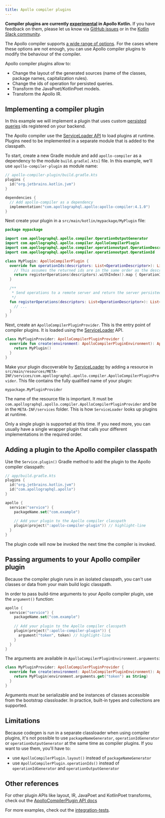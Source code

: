 ```yaml
---
title: Apollo compiler plugins
---
```


<ExperimentalFeature>

**Compiler plugins are currently [experimental](https://www.apollographql.com/docs/resources/product-launch-stages/#experimental-features) in Apollo Kotlin.** If you have feedback on them, please let us know via [GitHub issues](https://github.com/apollographql/apollo-kotlin/issues/new?assignees=&labels=Type%3A+Bug&template=bug_report.md) or in the [Kotlin Slack community](https://slack.kotl.in/).

</ExperimentalFeature>

The Apollo compiler supports [a wide range of options](../advanced/plugin-configuration). For the cases where these options are not enough, you can use Apollo compiler plugins to modify the behaviour of the compiler. 

Apollo compiler plugins allow to:

* Change the layout of the generated sources (name of the classes, package names, capitalization rules).
* Change the ids of operation for persisted queries.
* Transform the JavaPoet/KotlinPoet models.
* Transform the Apollo IR.

## Implementing a compiler plugin

In this example we will implement a plugin that uses custom [persisted queries](../advanced/persisted-queries) ids registered on your backend. 

The Apollo compiler use the [ServiceLoader API](https://docs.oracle.com/javase/8/docs/api/java/util/ServiceLoader.html) to load plugins at runtime. Plugins need to be implemented in a separate module that is added to the classpath.

To start, create a new Gradle module and add `apollo-compiler` as a dependency to the module `build.gradle[.kts]` file. In this example, we'll use `apollo-compiler-plugin` as module name:

```kotlin
// apollo-compiler-plugin/build.gradle.kts
plugins {
  id("org.jetbrains.kotlin.jvm")
}

dependencies {
  // Add apollo-compiler as a dependency
  implementation("com.apollographql.apollo:apollo-compiler:4.1.0")  
}
```

Next create your plugin in a `src/main/kotlin/mypackage/MyPlugin` file:

```kotlin
package mypackage

import com.apollographql.apollo.compiler.OperationOutputGenerator
import com.apollographql.apollo.compiler.ApolloCompilerPlugin
import com.apollographql.apollo.compiler.operationoutput.OperationDescriptor
import com.apollographql.apollo.compiler.operationoutput.OperationId

class MyPlugin: ApolloCompilerPlugin {
  override fun operationIds(descriptors: List<OperationDescriptor>): List<OperationId> {
    // This assumes the returned ids are in the same order as the descriptors
    return registerOperations(descriptors).withIndex().map { OperationId(it.value, descriptors[it.index].name) }
  }

  /**
   * Send operations to a remote server and return the server persisted ids 
   */
  fun registerOperations(descriptors: List<OperationDescriptor>): List<String> {
    // ...
  }
}
```

Next, create an `ApolloCompilerPluginProvider`. This is the entry point of compiler plugins. It is loaded using the [ServiceLoader](https://docs.oracle.com/javase/8/docs/api/java/util/ServiceLoader.html) API.

```kotlin
class MyPluginProvider: ApolloCompilerPluginProvider {
  override fun create(environment: ApolloCompilerPluginEnvironment): ApolloCompilerPlugin {
    return MyPlugin()
  }
}
```

Make your plugin discoverable by [ServiceLoader](https://docs.oracle.com/javase/8/docs/api/java/util/ServiceLoader.html) by adding a resource in `src/main/resources/META-INF/services/com.apollographql.apollo.compiler.ApolloCompilerPluginProvider`. This file contains the fully qualified name of your plugin: 

```
mypackage.MyPluginProvider
```

<Note>

The name of the resource file is important. It must be `com.apollographql.apollo.compiler.ApolloCompilerPluginProvider` and be in the `META-INF/services` folder. This is how `ServiceLoader` looks up plugins at runtime.
</Note>

<Note>

Only a single plugin is supported at this time. If you need more, you can usually have a single wrapper plugin that calls your different implementations in the required order. 
</Note>

## Adding a plugin to the Apollo compiler classpath

Use the `Service.plugin()` Gradle method to add the plugin to the Apollo compiler classpath:

```kotlin
// app/build.gradle.kts
plugins {
  id("org.jetbrains.kotlin.jvm")
  id("com.apollographql.apollo")
}

apollo {
  service("service") {
    packageName.set("com.example")
    
    // Add your plugin to the Apollo compiler classpath
    plugin(project(":apollo-compiler-plugin")) // highlight-line
  }
}
```

The plugin code will now be invoked the next time the compiler is invoked.

## Passing arguments to your Apollo compiler plugin

Because the compiler plugin runs in an isolated classpath, you can't use classes or data from your main build logic classpath. 

In order to pass build-time arguments to your Apollo compiler plugin, use the `argument()` function:

```kotlin
apollo {
  service("service") {
    packageName.set("com.example")
    
    // Add your plugin to the Apollo compiler classpath
    plugin(project(":apollo-compiler-plugin")) {
      argument("token", token) // highlight-line
    }
  }
}
```

The arguments are available in `ApolloCompilerPluginEnvironment.arguments`:

```kotlin
class MyPluginProvider: ApolloCompilerPluginProvider {
  override fun create(environment: ApolloCompilerPluginEnvironment): ApolloCompilerPlugin {
    return MyPlugin(environment.arguments.get("token") as String)
  }
}
```

Arguments must be serializable and be instances of classes accessible from the bootstrap classloader. In practice, built-in types and collections are supported.

## Limitations 

Because codegen is run in a separate classloader when using compiler plugins, it's not possible to use `packageNameGenerator`, `operationIdGenerator` or `operationOutputGenerator` at the same time as compiler plugins. If you want to use them, you'll have to:

* use `ApolloCompilerPlugin.layout()` instead of `packageNameGenerator`
* use `ApolloCompilerPlugin.operationIds()` instead of `operationIdGenerator` and `operationOutputGenerator`

## Other references

For other plugin APIs like layout, IR, JavaPoet and KotlinPoet transforms, check out the [ApolloCompilerPlugin API docs](https://www.apollographql.com/docs/kotlin/kdoc/apollo-compiler/com.apollographql.apollo.compiler/-apollo-compiler-plugin/index.html)

For more examples, check out the [integration-tests](https://github.com/apollographql/apollo-kotlin/tree/main/tests/compiler-plugins).
